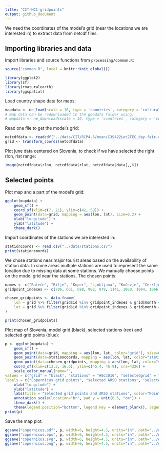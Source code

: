 ```yaml
---
title: "CIT-HCI-gridpoints"
output: github_document
---
```


We need the coordinates of the model's grid (near the locations we are interested in) to extract data from netcdf files.

## Importing libraries and data

Import libraries and source functions from `processing/common.R`:

```r
source("common.R", local = knitr::knit_global())

library(ggplot2)
library(sf)
library(rnaturalearth)
library(ggspatial)
```

Load country shape data for maps:

```r
mapdata <- ne_load(scale = 10, type = 'countries', category = 'cultural', returnclass = "sf", destdir = "geodata")
# map data can be redownloaded to the geodata folder using:
# mapdata <- ne_download(scale = 10, type = 'countries', category = 'cultural', returnclass = "sf", destdir = "geodata")
```

Read one file to get the model's grid:

```r
netcdfdata <- readcdf("../data/CIT/RCP4.5/mean/C3S422Lot2TEC_day-fair-cit-month-proj_mean_monthly_2021_2040_v1.nc", "day-fair-cit-month-proj")
grid <- transform_coords(netcdfdata)
```

Plot june data centered on Slovenia, to check if we have selected the right rlon, rlat range:

```r
image(netcdfdata$rlon, netcdfdata$rlat, netcdfdata$data[,,6])
```

## Selected points

Plot map and a part of the model's grid:

```r
ggplot(mapdata) +
    geom_sf() +
    coord_sf(xlim=c(7, 21), ylim=c(42, 50)) + 
    geom_point(data=grid, mapping = aes(lon, lat), size=0.2) +
    xlab("longitude") +
    ylab("latitude") +
    theme_dark()
```

Import coordinates of the stations we are interested in:

```r
stationcoords <- read.csv("../data/stations.csv")
print(stationcoords)
```

We chose stations near major tourist areas based on the availability of station data. In some areas multiple stations are used to represent the same location due to missing data at some stations.
We manually choose points on the model grid near the stations. The chosen points:

```r
names <- c("Rateče", "Bilje", "Koper", "Ljubljana", "Kočevje", "Cerklje ob Krki", "Novo mesto", "Celje", "Slovenj Gradec", "Maribor", "Murska Sobota")
gridpoint_indexes <- c(706, 661, 698, 902, 979, 1141, 1060, 1064, 1066, 1186, 1347) # these values should be the same as in the file common.R

chosen_gridpoints <- data.frame(
    lon = grid %>% filter(grid$id %in% gridpoint_indexes & grid$month == "jan") %>% pull(lon),
    lat = grid %>% filter(grid$id %in% gridpoint_indexes & grid$month == "jan") %>% pull(lat)
)

print(chosen_gridpoints)
```

Plot map of Slovenia, model grid (black), selected stations (red) and selected grid points (blue):

```r
p <- ggplot(mapdata) +
    geom_sf() +
    geom_point(data=grid, mapping = aes(lon, lat, color="grid"), size=0.2) +
    geom_point(data=stationcoords, mapping = aes(lon, lat, color="stations")) +
    geom_point(data=chosen_gridpoints, mapping = aes(lon, lat, color="selectedgrid")) +
    coord_sf(xlim=c(13.3, 16.6), ylim=c(45.4, 46.9), crs=4326) +
    scale_color_manual(name="",
values = c("grid" = "black", "stations" = "#EC3010", "selectedgrid" = "blue"),
labels = c("Copernicus grid points", "selected ARSO stations", "selected grid points")) +
    xlab("longitude") +
    ylab("latitude") +
    labs(title = "Selected grid points and ARSO stations", color="Points") +
    annotation_scale(location="br", pad_y = unit(0.5, "cm")) +
    theme_dark() +
    theme(legend.position="bottom", legend.key = element_blank(), legend.box.spacing=unit(0, "cm"))
print(p)
```

Save the map plot:
```r
ggsave("copernicus.pdf", p, width=6, height=4.5, units="in", path="../output/pdf/maps", device=cairo_pdf)
ggsave("copernicus.eps", p, width=6, height=4.5, units="in", path="../output/eps/maps", device=cairo_ps)
ggsave("copernicus.svg", p, width=6, height=4.5, units="in", path="../output/svg/maps")
ggsave("copernicus.png", p, width=6, height=4.5, units="in", path="../output/png/maps", dpi=500)
```
